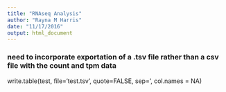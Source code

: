 ```yaml
---
title: "RNAseq Analysis"
author: "Rayna M Harris"
date: "11/17/2016"
output: html_document
---
```




### need to incorporate exportation of a .tsv file rather than a csv file with the count and tpm data
write.table(test, file='test.tsv', quote=FALSE, sep='\t', col.names = NA)